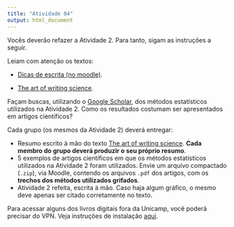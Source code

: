 ```yaml
---
title: "Atividade 04"
output: html_document
---
```



Vocês deverão refazer a Atividade 2. Para tanto, sigam as instruções a seguir.

Leiam com atenção os textos:

* [Dicas de escrita (no moodle)](http://www.ggte.unicamp.br/eam/mod/resource/view.php?id=136829).

* [The art of writing science](https://dx.doi.org/10.1002%2Fpro.514).


Façam buscas, utilizando o [Google Scholar](https://scholar.google.com), dos métodos estatísticos utilizados na Atividade 2. Como os resultados costumam ser apresentados em artigos científicos? 

Cada grupo (os mesmos da Atividade 2) deverá entregar:

* Resumo escrito à mão do texto [The art of writing science](https://dx.doi.org/10.1002%2Fpro.514). 
**Cada membro do grupo deverá produzir o seu próprio resumo**.
* 5 exemplos de artigos científicos em que os métodos estatísticos utilizados na Atividade 2 foram utilizados. Envie um arquivo compactado (`.zip`), via Moodle, contendo os arquivos `.pdf` dos artigos, com os **trechos dos métodos utilizados grifados**.
* Atividade 2 refeita, escrita à mão. Caso haja algum gráfico, o mesmo deve apenas ser citado corretamente no texto.


Para acessar alguns dos livros digitais fora da Unicamp, você poderá precisar do VPN. Veja instruções de instalação [aqui](https://www.ccuec.unicamp.br/ccuec/servicos/acesso_remoto_vpn).

